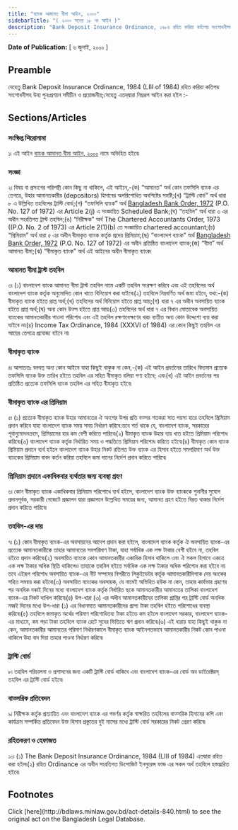 ```yaml
---
title: "ব্যাংক আমানত বীমা আইন, ২০০০"
sidebarTitle: "( ২০০০ সনের ১৮ নং আইন )"
description: "Bank Deposit Insurance Ordinance, ১৯৮৪ রহিত করিয়া কতিপয় সংশোধনীসহ উহা পুনঃপ্রণয়নের উদ্দেশ্যে প্রণীত আইন৷"
---
```


**Date of Publication:** [ ৬ জুলাই, ২০০০ ]

## Preamble

যেহেতু Bank Deposit Insurance Ordinance, 1984 (LIII of 1984) রহিত করিয়া কতিপয় সংশোধনীসহ উহা পুনঃপ্রণয়ন সমীচীন ও প্রয়োজনীয়;সেহেতু এতদ্‌দ্বারা নিম্নরূপ আইন করা হইল :-

## Sections/Articles

### সংক্ষিপ্ত শিরোনামা

১৷ এই আইন [ব্যাংক আমানত বীমা আইন, ২০০০](/laws/volume-32/act-840 "ব্যাংক আমানত বীমা আইন, ২০০০") নামে অভিহিত হইবে৷

### সংজ্ঞা

২৷ বিষয় বা প্রসংগের পরিপন্থী কোন কিছু না থাকিলে, এই আইনে,-(ক) “আমানত” অর্থ কোন তফসিলি ব্যাংক এর তেগত্রে, উহার আমানতকারীর (depositors) হিসাবের অপরিশোধিত অবশিষ্টের সমষ্টি;(খ) “ট্রাস্টি বোর্ড” অর্থ ধারা ৮ এ উল্লিখিত তহবিলের ট্রাস্টি বোর্ড;(গ) “তফসিলি ব্যাংক” অর্থ [Bangladesh Bank Order, 1972](/laws/volume-16/act-415 "Bangladesh Bank Order, 1972 ") (P.O. No. 127 of 1972) এর Article 2(j) এ সংজ্ঞায়িত Scheduled Bank;(ঘ) “তহবিল” অর্থ ধারা ৩ এর অধীন সংরতিগত ট্রাস্ট তহবিল;(ঙ) “নিরীক্ষক” অর্থ The Chartered Accountants Order, 1973 ((P.O. No. 2 of 1973) এর Article 2(1)(b) তে সংজ্ঞায়িত chartered accountant;(চ) “প্রিমিয়াম” অর্থ ধারা ৫ এর অধীন বীমাকৃত ব্যাংক কর্তৃক প্রদেয় প্রিমিয়াম;(ছ) “বাংলাদেশ ব্যাংক” অর্থ [Bangladesh Bank Order, 1972](/laws/volume-16/act-415 "Bangladesh Bank Order, 1972 ") (P.O. No. 127 of 1972) এর অধীন প্রতিষ্ঠিত বাংলাদেশ ব্যাংক;(জ) “বীমা” অর্থ আমানত বীমা;(ঝ) “বীমাকৃত ব্যাংক” অর্থ এই আইনের অধীন বীমাকৃত ব্যাংক৷

### আমানত বীমা ট্রাস্ট তহবিল

৩৷ (১) বাংলাদেশ ব্যাংক আমানত বীমা ট্রাস্ট তহবিল নামে একটি তহবিল সংরক্ষণ করিবে এবং এই তহবিলের অর্থ বাংলাদেশ ব্যাংক কর্তৃক অনুমোদিত কোন খাতে বিনিয়োগ করা যাইবে৷(২) তহবিলে নিম্নবর্ণিত অর্থ জমা হইবে, যথা:-(ক) বীমাকৃত ব্যাংক হইতে প্রাপ্ত অর্থ;(খ) তহবিলের অর্থ বিনিয়োগ হইতে প্রাপ্ত আয়;(গ) ধারা ৭ এর অধীন অবসায়িত ব্যাংক হইতে প্রাপ্ত অর্থ;(ঘ) অন্য কোন উত্স হইতে প্রাপ্ত আয়৷(৩) তহবিলের অর্থ ধারা ৭ এর বিধান মোতাবেক অবসায়িত ব্যাংকের আমানতকারীর পাওনা পরিশোধ এবং এই তহবিল রক্ষণাবেক্ষণের খরচ ব্যতীত অন্য কোন উদ্দেশ্যে ব্যয় করা যাইবে না৷(৪) Income Tax Ordinance, 1984 (XXXVI of 1984) এর কোন কিছুই তহবিল এর আয়ের তেগত্রে প্রযোজ্য হইবে না৷

### বীমাকৃত ব্যাংক

৪৷ আপাততঃ বলবত্ অন্য কোন আইনে যাহা কিছুই থাকুক না কেন,-(ক) এই আইন প্রবর্তনের তারিখে বিদ্যমান প্রত্যেক তফসিলি ব্যাংক উক্ত তারিখ হইতে তহবিল এর সহিত বীমাকৃত বলিয়া গণ্য হইবে; এবং(খ) এই আইন প্রবর্তনের পর প্রতিষ্ঠিত প্রত্যেক তফসিলি ব্যাংক তহবিল এর সহিত বীমাকৃত হইবে৷

### বীমাকৃত ব্যাংক এর প্রিমিয়াম

৫৷ (১) প্রত্যেক বীমাকৃত ব্যাংক উহার আমানতের ঐ অংশের উপর প্রতি বত্সর শতকরা সাত পয়সা হারে তহবিলে প্রিমিয়াম প্রদান করিবে যাহা বাংলাদেশ ব্যাংক সময় সময় নির্ধারণ করিবে:তবে শর্ত থাকে যে, বাংলাদেশ ব্যাংক, সরকারের পূর্বানুমোদনক্রমে, প্রিমিয়ামের হার কম বেশী করিতে পারিবে৷(২) বীমাকৃত ব্যাংক উহার ব্যয় খাত হইতে প্রিমিয়াম পরিশোধ করিবে৷(৩) বাংলাদেশ ব্যাংক কর্তৃক নির্ধারিত সময় ও পদ্ধতিতে প্রিমিয়াম পরিশোধ করিতে হইবে৷(৪) বীমাকৃত কোন ব্যাংক প্রিমিয়াম প্রদানে ব্যর্থ হইলে বাংলাদেশ ব্যাংক উহার নিকট রতিগত উক্ত ব্যাংক এর হিসাব হইতে সমপরিমাণ অর্থ উক্ত ব্যাংকের প্রিমিয়াম বাবদ কর্তন করিয়া তহবিলে জমা দানের নির্দেশ প্রদান করিতে পারিবে৷

### প্রিমিয়াম প্রদানে একাধিকবার ব্যর্থতার জন্য ব্যবস্থা গ্রহণ

৬৷ কোন বীমাকৃত ব্যাংক একাধিকবার প্রিমিয়াম পরিশোধে ব্যর্থ হইলে, বাংলাদেশ ব্যাংক উক্ত ব্যাংককে শুনানীর সুযোগ প্রদানপূর্বক, সরকারী গেজেটে প্রজ্ঞাপন দ্বারা প্রজ্ঞাপনে উল্লেখিত সময়ের জন্য, আমানত গ্রহণ হইতে বিরত থাকার নির্দেশ প্রদান করিতে পারিবে৷

### তহবিল-এর দায়

৭৷ (১) কোন বীমাকৃত ব্যাংক-এর অবসায়নের আদেশ প্রদান করা হইলে, বাংলাদেশ ব্যাংক কর্তৃক ঐ অবসায়িত ব্যাংক-এর প্রত্যেক আমানতকারীকে তাহার আমানতের সমপরিমাণ টাকা, যাহা সর্বাধিক এক লক্ষ টাকার বেশী হইবে না, তহবিল হইতে প্রদান করিবে৷(২) অবসায়িত ব্যাংকে কোন আমানতকারীর একাধিক হিসাব থাকিলে এবং ঐ সকল হিসাবে একত্রে এক লক্ষ টাকার অধিক স্থিতি থাকিলেও তাহাকে তহবিল হইতে সর্বাধিক এক লক্ষ টাকার অধিক পরিশোধ করা হইবে না৷ তবে এইরূপ পরিশোধ অবসায়িত ব্যাংক-এর নীট সম্পদের বিপরীতে লিকুইডেটর কর্তৃক আমানতকারীদিগকে দেয় অংকের সহিত সমন্বয় করা হইবে৷(৩) অবসায়িত ব্যাংকের অবসায়ক, যে নামেই অভিহিত হউক না কেন, তাহার কার্যভার গ্রহণের পর অনধিক নব্বই দিনের মধ্যে বাংলাদেশ ব্যাংক কর্তৃক নির্ধারিত ছকে আমানতকারীর আমানতের তালিকা বাংলাদেশ ব্যাংক-এর নিকট দাখিল করিবে৷(৪) উপ-ধারা (৩) এর অধীন আমানতকারীদের তালিকা প্রাপ্তির পর ট্রাস্টি বোর্ড অনধিক নব্বই দিনের মধ্যে উপ-ধারা (১) এর বিধানমতে আমানতকারীদের প্রাপ্য টাকা তহবিল হইতে পরিশোধের ব্যবস্থা করিবে৷(৫) তহবিলে জমাকৃত অর্থের পরিমাণ পরিশোধিতব্য টাকা হইতে কম হইলে বাংলাদেশ সরকার, বাংলাদেশ ব্যাংক-এর মাধ্যমে, কম পড়া টাকা তহবিলে ব্যাংক রেটে সুদের ভিত্তিতে ঋণ প্রদান করিবে৷(৬) এই ধারায় যাহা কিছুই থাকুক না কেন, আমানতকারীর আমানতের পরিমাণ নির্ধারণকালে বীমাকৃত ব্যাংক আইনগতভাবে আমানতকারীর নিকট কোন পাওনা থাকিলে উহা বাদ দিয়া তাহার পাওনা নির্ধারণ করিবে৷

### ট্রাস্টি বোর্ড

৮৷ তহবিল পরিচালনা ও প্রশাসনের জন্য একটি ট্রাস্টি বোর্ড থাকিবে এবং বাংলাদেশ ব্যাংক-এর বোর্ড অব ডাইরেক্টরস্‌ তহবিল এর ট্রাস্টি বোর্ড হইবে৷

### বাত্সরিক প্রতিবেদন

৯৷ নিরীক্ষক কর্তৃক প্রত্যায়িত এবং বাংলাদেশ ব্যাংক এর গভর্ণর কর্তৃক স্বাক্ষরিত তহবিলের বাত্সরিক হিসাবের কপি এবং কার্যক্রম সম্পর্কিত প্রতিবেদন উক্ত হিসাব প্রস্তুতের দুই মাসের মধ্যে ট্রাস্টি বোর্ড সরকারের নিকট প্রেরণ করিবে৷

### রহিতকরণ ও হেফাজত

১০৷ (১) The Bank Deposit Insurance Ordinance, 1984 (LIII of 1984) এতদ্বারা রহিত করা হইল৷(২) রহিত Ordinance এর অধীন সংরতিগত ডিপোজিট ইনসুরেন্স ফান্ড এর সকল অর্থ তহবিলে হস্তন্ত্মরিত হইবে৷

## Footnotes

<Note>
  Click [here](http://bdlaws.minlaw.gov.bd/act-details-840.html) to see the original act on the Bangladesh Legal Database.
</Note>
